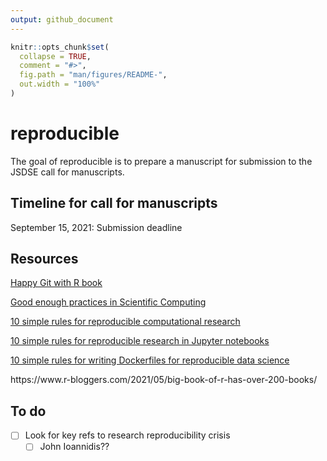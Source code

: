 ```yaml
---
output: github_document
---
```


<!-- README.md is generated from README.Rmd. Please edit that file -->

```r
knitr::opts_chunk$set(
  collapse = TRUE,
  comment = "#>",
  fig.path = "man/figures/README-",
  out.width = "100%"
)
```

# reproducible

<!-- badges: start -->
<!-- badges: end -->

The goal of reproducible is to prepare a manuscript for submission to the JSDSE call for manuscripts.


## Timeline for call for manuscripts


September 15, 2021: Submission deadline

## Resources

[Happy Git with R book](https://happygitwithr.com)

[Good enough practices in Scientific Computing](https://journals.plos.org/ploscompbiol/article?id=10.1371/journal.pcbi.1005510)

[10 simple rules for reproducible computational research](https://journals.plos.org/ploscompbiol/article?id=10.1371/journal.pcbi.1003285)

[10 simple rules for reproducible research in Jupyter notebooks](https://arxiv.org/abs/1810.08055)

[10 simple rules for writing Dockerfiles for reproducible data science](https://journals.plos.org/ploscompbiol/article?id=10.1371/journal.pcbi.1008316)

https://www.r-bloggers.com/2021/05/big-book-of-r-has-over-200-books/


## To do

- [ ] Look for key refs to research reproducibility crisis
    - [ ] John Ioannidis??


